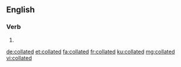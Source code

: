 ==English==

===Verb===
{{head|en|verb form}}

# {{en-past of|collate}}

[[de:collated]]
[[et:collated]]
[[fa:collated]]
[[fr:collated]]
[[ku:collated]]
[[mg:collated]]
[[vi:collated]]